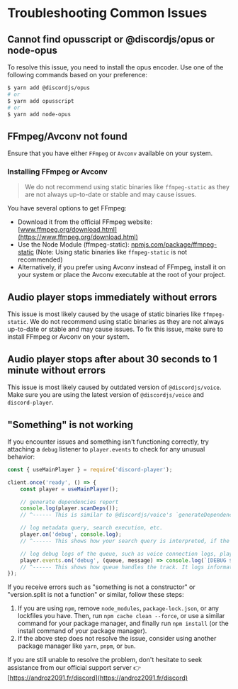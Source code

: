# Troubleshooting Common Issues

## Cannot find opusscript or @discordjs/opus or node-opus

To resolve this issue, you need to install the opus encoder. Use one of the following commands based on your preference:

```sh
$ yarn add @discordjs/opus
# or
$ yarn add opusscript
# or
$ yarn add node-opus
```

## FFmpeg/Avconv not found

Ensure that you have either `FFmpeg` or `Avconv` available on your system.

### Installing FFmpeg or Avconv

> We do not recommend using static binaries like `ffmpeg-static` as they are not always up-to-date or stable and may cause issues.

You have several options to get FFmpeg:

- Download it from the official FFmpeg website: [www.ffmpeg.org/download.html](https://www.ffmpeg.org/download.html)
- Use the Node Module (ffmpeg-static): [npmjs.com/package/ffmpeg-static](https://npmjs.com/package/ffmpeg-static) (Note: Using static binaries like `ffmpeg-static` is not recommended)
- Alternatively, if you prefer using Avconv instead of FFmpeg, install it on your system or place the Avconv executable at the root of your project.

## Audio player stops immediately without errors

This issue is most likely caused by the usage of static binaries like `ffmpeg-static`. We do not recommend using static binaries as they are not always up-to-date or stable and may cause issues. To fix this issue, make sure to install FFmpeg or Avconv on your system.

## Audio player stops after about 30 seconds to 1 minute without errors

This issue is most likely caused by outdated version of `@discordjs/voice`. Make sure you are using the latest version of `@discordjs/voice` and `discord-player`.

## "Something" is not working

If you encounter issues and something isn't functioning correctly, try attaching a `debug` listener to `player.events` to check for any unusual behavior:

```js
const { useMainPlayer } = require('discord-player');

client.once('ready', () => {
    const player = useMainPlayer();

    // generate dependencies report
    console.log(player.scanDeps());
    // ^------ This is similar to @discordjs/voice's `generateDependenciesReport()` function, but with additional informations related to discord-player

    // log metadata query, search execution, etc.
    player.on('debug', console.log);
    // ^------ This shows how your search query is interpreted, if the query was cached, which extractor resolved the query or which extractor failed to resolve, etc.

    // log debug logs of the queue, such as voice connection logs, player execution, streaming process etc.
    player.events.on('debug', (queue, message) => console.log(`[DEBUG ${queue.guild.id}] ${message}`));
    // ^------ This shows how queue handles the track. It logs informations like the status of audio player, streaming process, configurations used, if streaming failed or not, etc.
});
```

If you receive errors such as "something is not a constructor" or "version.split is not a function" or similar, follow these steps:

1. If you are using `npm`, remove `node_modules`, `package-lock.json`, or any lockfiles you have. Then, run `npm cache clean --force`, or use a similar command for your package manager, and finally run `npm install` (or the install command of your package manager).
2. If the above step does not resolve the issue, consider using another package manager like `yarn`, `pnpm`, or `bun`.

If you are still unable to resolve the problem, don't hesitate to seek assistance from our official support server 👉 [https://androz2091.fr/discord](https://androz2091.fr/discord)
